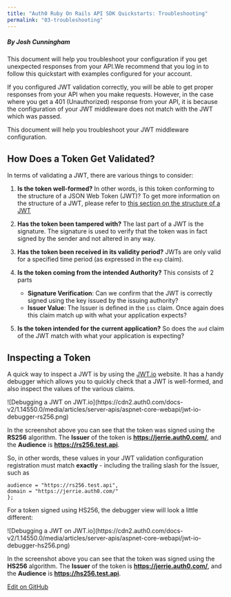 ```yaml
---
title: "Auth0 Ruby On Rails API SDK Quickstarts: Troubleshooting"
permalink: "03-troubleshooting"
---
```


##### By Josh Cunningham

This document will help you troubleshoot your configuration if you get unexpected responses from your API.We recommend that you log in to follow this quickstart with examples configured for your account.

If you configured JWT validation correctly, you will be able to get proper responses from your API when you make requests. However, in the case where you get a 401 (Unauthorized) response from your API, it is because the configuration of your JWT middleware does not match with the JWT which was passed.

This document will help you troubleshoot your JWT middleware configuration.

## How Does a Token Get Validated?

In terms of validating a JWT, there are various things to consider:

1. **Is the token well-formed?** In other words, is this token conforming to the structure of a JSON Web Token (JWT)? To get more information on the structure of a JWT, please refer to [this section on the structure of a JWT](/docs/jwt#what-is-the-json-web-token-structure-)
2. **Has the token been tampered with?** The last part of a JWT is the signature. The signature is used to verify that the token was in fact signed by the sender and not altered in any way.
3. **Has the token been received in its validity period?** JWTs are only valid for a specified time period (as expressed in the `exp` claim).
4. **Is the token coming from the intended Authority?** This consists of 2 parts

   * **Signature Verification**: Can we confirm that the JWT is correctly signed using the key issued by the issuing authority?
   * **Issuer Value**: The Issuer is defined in the `iss` claim. Once again does this claim match up with what your application expects?
5. **Is the token intended for the current application?** So does the `aud` claim of the JWT match with what your application is expecting?

## Inspecting a Token

A quick way to inspect a JWT is by using the [JWT.io](https://jwt.io/) website. It has a handy debugger which allows you to quickly check that a JWT is well-formed, and also inspect the values of the various claims.

<Frame>![Debugging a JWT on JWT.io](https://cdn2.auth0.com/docs-v2/1.14550.0/media/articles/server-apis/aspnet-core-webapi/jwt-io-debugger-rs256.png)</Frame>

In the screenshot above you can see that the token was signed using the **RS256** algorithm. The **Issuer** of the token is **https://jerrie.auth0.com/**, and the **Audience** is **https://rs256.test.api**.

So, in other words, these values in your JWT validation configuration registration must match **exactly** - including the trailing slash for the Issuer, such as

```
audience = "https://rs256.test.api",
domain = "https://jerrie.auth0.com/"
};
```






For a token signed using HS256, the debugger view will look a little different:

<Frame>![Debugging a JWT on JWT.io](https://cdn2.auth0.com/docs-v2/1.14550.0/media/articles/server-apis/aspnet-core-webapi/jwt-io-debugger-hs256.png)</Frame>

In the screenshot above you can see that the token was signed using the **HS256** algorithm. The **Issuer** of the token is **https://jerrie.auth0.com/**, and the **Audience** is **https://hs256.test.api**.







[Edit on GitHub](https://github.com/auth0/docs/edit/master/articles/quickstart/backend/rails/03-troubleshooting.md)